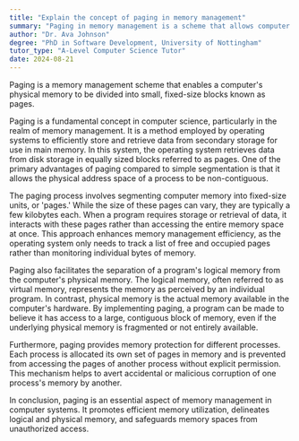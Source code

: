 ```yaml
---
title: "Explain the concept of paging in memory management"
summary: "Paging in memory management is a scheme that allows computer's physical memory to be divided into small, fixed-size blocks called pages."
author: "Dr. Ava Johnson"
degree: "PhD in Software Development, University of Nottingham"
tutor_type: "A-Level Computer Science Tutor"
date: 2024-08-21
---
```


Paging is a memory management scheme that enables a computer's physical memory to be divided into small, fixed-size blocks known as pages.

Paging is a fundamental concept in computer science, particularly in the realm of memory management. It is a method employed by operating systems to efficiently store and retrieve data from secondary storage for use in main memory. In this system, the operating system retrieves data from disk storage in equally sized blocks referred to as pages. One of the primary advantages of paging compared to simple segmentation is that it allows the physical address space of a process to be non-contiguous.

The paging process involves segmenting computer memory into fixed-size units, or 'pages.' While the size of these pages can vary, they are typically a few kilobytes each. When a program requires storage or retrieval of data, it interacts with these pages rather than accessing the entire memory space at once. This approach enhances memory management efficiency, as the operating system only needs to track a list of free and occupied pages rather than monitoring individual bytes of memory.

Paging also facilitates the separation of a program's logical memory from the computer's physical memory. The logical memory, often referred to as virtual memory, represents the memory as perceived by an individual program. In contrast, physical memory is the actual memory available in the computer's hardware. By implementing paging, a program can be made to believe it has access to a large, contiguous block of memory, even if the underlying physical memory is fragmented or not entirely available.

Furthermore, paging provides memory protection for different processes. Each process is allocated its own set of pages in memory and is prevented from accessing the pages of another process without explicit permission. This mechanism helps to avert accidental or malicious corruption of one process's memory by another.

In conclusion, paging is an essential aspect of memory management in computer systems. It promotes efficient memory utilization, delineates logical and physical memory, and safeguards memory spaces from unauthorized access.
    